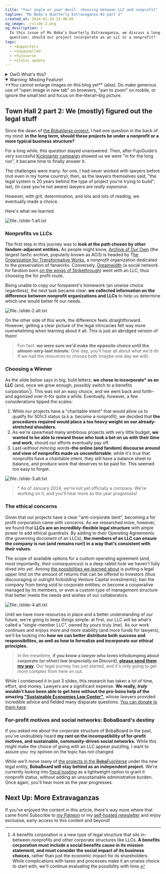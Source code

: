 ```yaml
---
title: "Your angle or yuor devil: choosing between LLC and nonprofit"
tagline: "Ms Boba's Quarterly Extravaganza #2 part 2"
created_at: 2024-01-24 11:40:05
og_image: ./slide-2.png
og_description: |
  In this issue of Ms Boba's Quarterly Extravaganza, we discuss a long-standing
  question: should our project incorporate as an LLC or a nonprofit?
tags:
  - +$upporters
  - +unpaywalled
  - +fujoverse
  - +status update
---
```


<details class="whats-this">
  <summary>OwO What's this?</summary>

**This is a commented version of the second edition of my $upporters
newsletter/town hall/"quarterly extravaganza"** (or, better said, of one of its sections).
It was originally published in January 2024, and it's now public. If you want
new editions of this Town Hall straight into your inbox as soon as they're
available, you can support me
[on Patreon](https://www.patreon.com/essentialrandomness) or [on this same
website](/support-me)!

</details>

<details class="warning" open>
  <summary>Warning: Missing Feature!</summary>
  **You cannot enlarge images on this blog yet** (alas). Do make generous use of
  "open image in new tab" on browsers, "pan to zoom" on mobile, or ignore the small
  text and focus on the–literal!–big picture.
</details>

## Town Hall 2 part 2: We (mostly) figured out the legal stuff

Since the dawn of [the BobaVerse project](/posts/enter-the-fujoverse), I had one
question in the back of my mind: **in the long term, should these projects be under a
nonprofit or a more typical business structure?**

For a long while, this question stayed unanswered. Then, after FujoGuide's very succesful
[Kickstarter campaign](https://www.kickstarter.com/projects/essential-randomness/the-fujoshi-guide-to-web-development)
showed us we were "in for the long run", it became time to finally answer it.

The challenges were many: for one, I had never worked with lawyers before (not even in my
home country); then, as the lawyers themselves said, "the legal system is 20 years behind
the type of project you're trying to build"; last, (in case you're not aware) lawyers are
_really expensive_.

However, with grit, determination, and lots and lots of reading, we eventually made
a choice.

Here's what we learned.

![file:./slide-1.alt.txt](./slide-1.png)

### Nonprofits vs LLCs

The first step in this journey was to **look at the path chosen by other
fandom-adjacent entities.** As people might know, [Archive of Our
Own](https://archiveofourown.org/) (the largest fanfic archive, popularly known
as AO3) is headed by T[he Organization for Transformative
Works](https://www.transformativeworks.org/), a _nonprofit_ organization
dedicated to the preservation of fanworks. Conversely,
[Dreamwidth](https://www.dreamwidth.org/) (a social network for fandom born [on
the wings of
Strikethrough](https://fanlore.org/wiki/Strikethrough_and_Boldthrough)) went
with an LLC, thus choosing the for profit route.

Being unable to copy our foreparent's homework (an unwise choice regardless),
the next task became clear: **we collected information on the difference between
nonprofit organizations and LLCs** to help us determine which one would better fit our
needs.

![file:./slide-2.alt.txt](./slide-2.png)

On the other side of this work, the difference feels straightforward. However,
getting a clear picture of the legal intricacies felt way more overwhelming
when learning about it all. This is just an abridged version of them!

> Fun fact: **we were sure we'd make the opposite choice until the
> almost-very-last minute.** One day, you'll hear all about what we'd do if we
> had the resources to choose both (maybe one day we will).

### Choosing a Winner

As the slide below says in big, bold letters, **we chose to incorporate\* as an
LLC** (and, once we grow enough, possibly switch to a benefits corporation[^1]).
This was not an easy choice, and we went back and forth–and agonized over it–for
quite a while. Eventually, however, a few considerations tipped the scales:

1. While our projects have a "charitable intent" that would allow us to qualify
   for 501c3 status (a.k.a. become a nonprofit), we decided that **the procedures
   required would place a too heavy weight on our already-stretched shoulders.**
2. As we're spearhead many ambitious projects with very little budget, **we
   wanted to be able to reward those who took a bet on us with their time and
   work**, should our efforts eventually pay off.
3. Last–_without mincing words_–**the online (and fandom) discourse around and
   view of nonprofits made us uncomfortable**: while it's true that nonprofits
   have a charitable intent, they still have a balance sheet to balance, and
   produce work that deserves to be paid for. This seemed too easy to forget.

![file:./slide-3.alt.txt](./slide-3.png)

> \* As of January 2024, we're not yet officially a company. We're working on it, and you'll
> hear more as the year progresses!

### The ethical concerns

Given that our projects have a clear "anti-corporate bent", becoming a for
profit corporation came with concerns. As we researched more, however, we
found that **LLCs are an incredibly-flexible legal structure** with ample power to
add ethical guardrails. By adding to their Operating Agreements (the governing
document of an LLCs), **the members of an LLC can ensure the company is run
(and remains run!) in a way that's consistent with their values.**

The scope of available options for a custom operating agreement (and, most
importantly, _their consequences_) is a deep rabbit hole we haven't fully dived
into _yet_. Among [the possibilities we learned
about](https://youtu.be/5DTQinOmuEU?t=1832&si=X2lKNKafSx1RMJu3) is putting a
legal upper limit on the amount of returns that can be offered to investors
(thus discouraging or outright forbidding Venture Capital investments); ban the
company from being sold to corporate entities; or become a cooperative managed
by its members, or even a custom type of management structure that better meets
the needs and wishes of our collaborators.

![file:./slide-4.alt.txt](./slide-4.png)

Until we have more resources in place and a better understanding of our future,
we're going to keep things simple: at first, our LLC will be what's called a
"single-member LLC", owned by yours truly (me). As our work continues and
enjoys more and more stability (and more funds for lawyers), we'll be
looking into **how we can better distribute both success and responsibilites, as well
as how to formalize and incorporate our ethical principles.**

> In the meantime, **if you know a lawyer who loves infodumping about corporate
> (or other) law (especially on Discord), [please send them my
> way](mailto:essential.randomn3ss@gmail.com).** Our legal journey has just
> started, and it's only going to get more complex from here on out.

While I condensed it in just 3 slides, this research has taken a lot of time,
effort, and money. Lawyers are a significant expense. **We really, _truly_
wouldn't have been able to get here without the pro-bono help of the amazing
["Sustainable Economies Law Center"](https://www.theselc.org/mission)**, whose
lawyers provided incredible advice and fielded many disparate questions. [You
can donate to them here](https://www.theselc.org/give).

### For-profit motives and social networks: BobaBoard's destiny

If you asked me about the corporate structure of BobaBoard in the past, you've
undoubtely heard **my rant on the incompatibility of for-profit motives, and
sustainable, community-driven social networks.** While this might make the
choice of going with an LLC appear puzzling, I want to assure you: my opinion on the
topic has not changed.

While we'll move many of [the projects in the
~~Boba~~FujoVerse](/posts/enter-the-fujoverse) under the new legal entity,
**BobaBoard will stay behind as an independent project.** We're currently
looking into [fiscal hosting](https://opencollective.com/fiscal-hosting) as a
lightweight option to grant it nonprofit status, without adding an unsustainable
administrative burden. Once again, you'll hear more as the year progresses.

## Next Up: More Extravaganzas

If you've enjoyed the content in this article, there's way more where that came from!
Subscribe to [my Patreon](https://www.patreon.com/notifications) or my [self-hosted newsletter](/support-me)
and enjoy exclusive, early-access to this content and beyond!

[^1]:
    A benefits corporation is a new type of legal structure that sits in-between
    nonprofits and other corporate structures like LLCs. **A benefits corporation
    must include a social benefits cause in its mission statement, and must
    consider the social impact of its business choices**, rather than just the
    economic impact for its shareholders. While complications with taxes and
    processes make it an unwise choice to start with, we'll continue evaluating
    the possibility with time.

<style>{`
    .whats-this, .socials-callout, .warning {
      font-family: var(--font-family-title);
      background-color: #f4f4f4;
      padding: 20px;
    }
    h2, h3 {
      margin-block: 1.3em;
    }
    .warning {
      margin-top: 1em;
      border: 1px dashed black;
      border-radius: 16px;
      background-color: transparent;
    } 
    .whats-this summary {
      font-weight: 800;
      cursor: pointer;
      font-size: 20px;
    }
    .socials-callout summary {
      font-size: 16px;
      font-weight: 800;
      cursor: pointer;
    }
    .whats-this p, .socials-callout p {
      margin: 10px 0 0 0;
    }
    .socials-callout h3 {
      margin: 0 0 10px 0;
      font-size: 20px;
    }
    .socials-callout img {
      margin-block: 20px;
      max-width: 600px;
    }
    .socials-callout ul {
      margin: 0;
      padding: 0 0 0 20px;
    }
    .socials-callout li {
      margin: 0 0 0 0;
    }
    div.socials-callout:last-of-type {
      margin-bottom: 50px;
    }
    img {
      padding-block: 0!important;
      border: 1px solid #eee;
      box-shadow: 4px 4px 0 0px #f5f5f5;
      width: calc(100% - 8px);
    }
    img + img {
      margin-top: 20px;
    }
    details + details {
      margin-top: 20px;
    }
`}</style>
